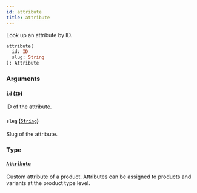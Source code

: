 ```yaml
---
id: attribute
title: attribute
---
```


Look up an attribute by ID.

```graphql
attribute(
  id: ID
  slug: String
): Attribute

```

### Arguments

#### `id` ([`ID`](/developer/api-reference/scalars/id))

ID of the attribute.

#### `slug` ([`String`](/developer/api-reference/scalars/string))

Slug of the attribute.

### Type

#### [`Attribute`](/developer/api-reference/objects/attribute)

Custom attribute of a product. Attributes can be assigned to products and variants at the product type level.
